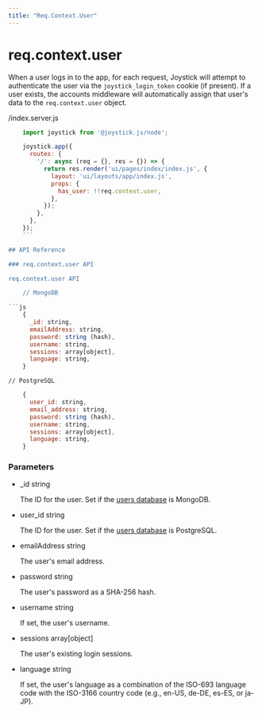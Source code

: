 ```yaml
---
title: "Req.Context.User"
---
```


# req.context.user

When a user logs in to the app, for each request, Joystick will attempt to authenticate the user via the `joystick_login_token` cookie (if present). If a user exists, the accounts middleware will automatically assign that user's data to the `req.context.user` object.

/index.server.js

```js
    import joystick from '@joystick.js/node';

    joystick.app({
      routes: {
        '/': async (req = {}, res = {}) => {
          return res.render('ui/pages/index/index.js', {
            layout: 'ui/layouts/app/index.js',
            props: {
              has_user: !!req.context.user,
            },
          });
        },
      },
    });
    ```

## API Reference

### req.context.user API

req.context.user API

    // MongoDB

```js
    {
      _id: string,
      emailAddress: string,
      password: string (hash),
      username: string,
      sessions: array[object],
      language: string,
    }
```

    // PostgreSQL


```js
    {
      user_id: string,
      email_address: string,
      password: string (hash),
      username: string,
      sessions: array[object],
      language: string,
    }
```

### Parameters

- \_id string

  The ID for the user. Set if the [users database](databases/users) is MongoDB.

- user_id string

  The ID for the user. Set if the [users database](databases/users) is PostgreSQL.

- emailAddress string

  The user's email address.

- password string

  The user's password as a SHA-256 hash.

- username string

  If set, the user's username.

- sessions array\[object\]

  The user's existing login sessions.

- language string

  If set, the user's language as a combination of the ISO-693 language code with the ISO-3166 country code (e.g., en-US, de-DE, es-ES, or ja-JP).
